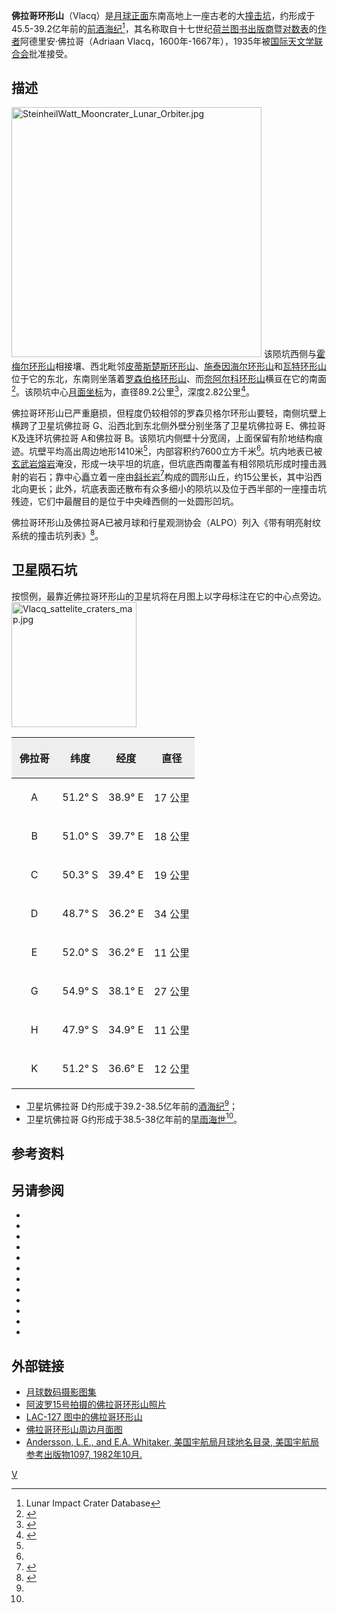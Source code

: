 {{lunar crater data|
 image=Vlacq LO iv 070 h3.jpg|
 caption=[[月球轨道器4号|月球轨道器4号]]拍摄的图像|
 latitude=53.39|
 N_or_S=S|
 longitude=38.69|
 E_or_W=E|
 diameter=89.2公里|
 depth=2.82公里|
 colong=323|
 eponym=阿德里安·佛拉哥}}
'''佛拉哥环形山'''（Vlacq）是[[月球正面|月球正面]]东南高地上一座古老的大[[撞击坑|撞击坑]]，约形成于45.5-39.2亿年前的[[前酒海纪|前酒海纪]]<ref name=LICD>Lunar Impact Crater Database</ref>，其名称取自十七世纪[[荷兰|荷兰]][[图书|图书]][[出版商|出版商]]暨[[对数表|对数表]]的[[作者|作者]]阿德里安·佛拉哥（Adriaan Vlacq，1600年-1667年），1935年被[[国际天文学联合会|国际天文学联合会]]批准接受。

==描述==
[[Image:SteinheilWatt_Mooncrater_Lunar_Orbiter.jpg|400px]]
该陨坑西侧与[[霍梅尔环形山|霍梅尔环形山]]相接壤、西北毗邻[[皮蒂斯楚斯环形山|皮蒂斯楚斯环形山]]、[[施泰因海尔环形山|施泰因海尔环形山]]和[[瓦特环形山|瓦特环形山]]位于它的东北，东南则坐落着[[罗森伯格环形山|罗森伯格环形山]]、而[[奈阿尔科环形山|奈阿尔科环形山]]横亘在它的南面<ref>{{Cite web |url=http://planetarynames.wr.usgs.gov/images/Lunar/lac_127_wac.pdf |title=Crater Vlacq on LAC-127 map. |accessdate=2016-10-13 |archive-date=2016-12-13 |archive-url=https://web.archive.org/web/20161213044549/https://planetarynames.wr.usgs.gov/images/Lunar/lac_127_wac.pdf |dead-url=no }}</ref>。该陨坑中心[[月面坐标|月面坐标]]为{{Coord|53.39|S|38.69|E|globe:Moon|nogoogle=1|noosm=1}}，直径89.2公里<ref name="IAU">{{Cite web |url=http://planetarynames.wr.usgs.gov/Feature/6420 |title=Directory of the International Astronomical Union |accessdate=2016-10-13 |archive-date=2018-11-11 |archive-url=https://web.archive.org/web/20181111043626/https://planetarynames.wr.usgs.gov/Feature/6420 |dead-url=no }}</ref>，深度2.82公里<ref>{{Cite web |url=http://fisherka.csolutionshosting.net/astronote/plan/craterdepth/html/CraterDepthFeatureNameWestfall.html |title=John E. Westfall's Atlas of the Lunar Terminator, Cambridge Univ. Press (2000) |accessdate=2016-10-13 |archive-date=2014-12-18 |archive-url=https://archive.today/20141218234310/http://fisherka.csolutionshosting.net/astronote/plan/craterdepth/html/CraterDepthFeatureNameWestfall.html |dead-url=no }}</ref>。

佛拉哥环形山已严重磨损，但程度仍较相邻的罗森贝格尔环形山要轻，南侧坑壁上横跨了卫星坑佛拉哥 G、沿西北到东北侧外壁分别坐落了卫星坑佛拉哥 E、佛拉哥 K及连环坑佛拉哥 A和佛拉哥 B。该陨坑内侧壁十分宽阔，上面保留有阶地结构痕迹。坑壁平均高出周边地形1410米<ref name="LICD"/>，内部容积约7600立方千米<ref name="LICD"/>。坑内地表已被[[玄武岩|玄武岩]][[熔岩|熔岩]]淹没，形成一块平坦的坑底，但坑底西南覆盖有相邻陨坑形成时撞击溅射的岩石；靠中心矗立着一座由[[斜长岩|斜长岩]]<ref>{{Cite web |url=http://the-moon.wikispaces.com/Vlacq |title=Description Crater online The Moon-Wiki |accessdate=2016-10-13 |archive-date=2018-05-30 |archive-url=https://web.archive.org/web/20180530175753/http://the-moon.wikispaces.com/Vlacq |dead-url=no }}</ref>构成的圆形山丘，约15公里长，其中沿西北向更长；此外，坑底表面还散布有众多细小的陨坑以及位于西半部的一座撞击坑残迹，它们中最醒目的是位于中央峰西侧的一处圆形凹坑。

佛拉哥环形山及佛拉哥A已被月球和行星观测协会（ALPO）列入《带有明亮射纹系统的撞击坑列表》<ref>{{Cite web |url=http://www.zone-vx.com/alpo-rays-table.pdf |title=List of craters with bright rays system of lunar and planetary astronomy Association(ALPO) |accessdate=2016-10-13 |archive-date=2016-03-04 |archive-url=https://web.archive.org/web/20160304213831/http://www.zone-vx.com/alpo-rays-table.pdf |dead-url=yes }}</ref>。

==卫星陨石坑==
按惯例，最靠近佛拉哥环形山的卫星坑将在月图上以字母标注在它的中心点旁边。
[[Image:Vlacq_sattelite_craters_map.jpg|200px]]

{| class="wikitable"
!width="25%" style="background:#eeeeee;" |佛拉哥 
!width="25%" style="background:#eeeeee;" |纬度
!width="25%" style="background:#eeeeee;" |经度
!width="25%" style="background:#eeeeee;" |直径
|-
|align="center"|A
|align="center"|51.2° S
|align="center"|38.9° E
|align="center"|17 公里
|-
|align="center"|B
|align="center"|51.0° S
|align="center"|39.7° E
|align="center"|18 公里
|-
|align="center"|C
|align="center"|50.3° S
|align="center"|39.4° E
|align="center"|19 公里
|-
|align="center"|D
|align="center"|48.7° S
|align="center"|36.2° E
|align="center"|34 公里
|-
|align="center"|E
|align="center"|52.0° S
|align="center"|36.2° E
|align="center"|11 公里
|-
|align="center"|G
|align="center"|54.9° S
|align="center"|38.1° E
|align="center"|27 公里
|-
|align="center"|H
|align="center"|47.9° S
|align="center"|34.9° E
|align="center"|11 公里
|-
|align="center"|K
|align="center"|51.2° S
|align="center"|36.6° E
|align="center"|12 公里 
|}{{clear}}
* 卫星坑佛拉哥 D约形成于39.2-38.5亿年前的[[酒海纪|酒海纪]]<ref name="LICD"/>；
* 卫星坑佛拉哥 G约形成于38.5-38亿年前的[[早雨海世|早雨海世]]<ref name="LICD"/>。

==参考资料==
{{Reflist}}

==另请参阅==
{{refbegin}}
* {{cite book
  | last1 = Andersson
  | first1 = L. E.
  | last2 = Whitaker
  | first2 = E. A.
  | authorlink2 = Ewen Whitaker
  | date = 1982
  | title = [[NASA|NASA]] Catalogue of Lunar Nomenclature
  | publisher = NASA RP-1097
  | ref = harv
  }}
* {{cite web
  | last = Blue
  | first = Jennifer
  | date = July 25, 2007
  | title = Gazetteer of Planetary Nomenclature
  | publisher = [[United_States_Geological_Survey|USGS]]
  | url = http://planetarynames.wr.usgs.gov/
  | accessdate = 2007-08-05
  | ref = harv
  | archive-date = 2012-04-08
  | archive-url = https://www.webcitation.org/66mXDr4G9?url=http://planetarynames.wr.usgs.gov/
  | dead-url = no
  }}
* {{cite book
  | last1 = Bussey
  | first1 = B.
  | authorlink1 = Ben Bussey
  | last2 = Spudis
  | first2 = P.
  | authorlink2 = Paul Spudis
  | date = 2004
  | title = The Clementine Atlas of the Moon
  | publisher = Cambridge University Press
  | location = New York
  | isbn = 978-0-521-81528-4
  | ref = harv
  }}
* {{cite book
  | last1 = Cocks
  | first1 = Elijah E.
  | last2 = Cocks
  | first2 = Josiah C.
  | date = 1995
  | title = Who's Who on the Moon: A Biographical Dictionary of Lunar Nomenclature
  | url = https://archive.org/details/isbn_9780936389271
  | publisher = Tudor Publishers
  | isbn = 978-0-936389-27-1
  | ref = harv
  }}
* {{cite web
  | last = McDowell
  | first = Jonathan
  | date = July 15, 2007
  | url = http://host.planet4589.org/astro/lunar/
  | title = Lunar Nomenclature
  | publisher = Jonathan's Space Report
  | accessdate = 2007-10-24
  | ref = harv
  | archive-date = 2012-05-26
  | archive-url = https://www.webcitation.org/67wcYNfK3?url=http://host.planet4589.org/astro/lunar/
  | dead-url = no
  }}
* {{cite journal| last1 = Menzel| first1 = D. H.| last2 = Minnaert| first2 = M.| last3 = Levin| first3 = B.| last4 = Dollfus| first4 = A.| last5 = Bell| first5 = B.| title = Report on Lunar Nomenclature by the Working Group of Commission 17 of the IAU| doi = 10.1007/BF00171763| journal = Space Science Reviews| volume = 12| issue = 2| pages = 136–186| date = 1971| bibcode = 1971SSRv...12..136M| ref = harv}}
* {{cite book
  | first = Patrick
  | last = Moore
  | authorlink = Patrick Moore
  | date = 2001
  | title = On the Moon
  | url = https://archive.org/details/patrickmooreonmo00patr
  | publisher = Sterling Publishing Co.
  | isbn = 978-0-304-35469-6
  | ref = harv
  }}
* {{cite book
  | first = Fred W.
  | last = Price
  | date = 1988
  | title = The Moon Observer's Handbook
  | publisher = Cambridge University Press
  | isbn = 978-0-521-33500-3
  | ref = harv
  }}
* {{cite book
  | last = Rükl
  | first = Antonín
  | authorlink = Antonín Rükl
  | date = 1990
  | title = Atlas of the Moon
  | publisher = Kalmbach Books
  | isbn = 978-0-913135-17-4
  | ref = harv
  }}
* {{cite book
  | last = Webb
  | first = Rev. T. W.
  | authorlink = Thomas William Webb
  | date = 1962
  | title = Celestial Objects for Common Telescopes
  | url = https://archive.org/details/celestialobjects00webb
  | edition = 6th revised
  | publisher = Dover
  | isbn = 978-0-486-20917-3
  | ref = harv
  }}
* {{cite book
  | first = Ewen A.
  | last = Whitaker
  | authorlink = Ewen Whitaker
  | date = 1999
  | title = Mapping and Naming the Moon
  | publisher = Cambridge University Press
  | isbn = 978-0-521-62248-6
  | ref = harv
  }}
* {{cite book
  | first = Peter T.
  | last = Wlasuk
  | date = 2000
  | title = Observing the Moon
  | publisher = Springer
  | isbn = 978-1-85233-193-1
  | ref = harv
 }}
{{refend}}

==外部链接==
* [http://www.lpi.usra.edu/resources/lunar_orbiter/bin/srch_nam.shtml?Vlacq%7C0 月球数码摄影图集] {{Wayback|url=http://www.lpi.usra.edu/resources/lunar_orbiter/bin/srch_nam.shtml?Vlacq%7C0 |date=20201127014750 }}
* [http://www.lpi.usra.edu/resources/apollo/search/feature/?feature=Vlacq 阿波罗15号拍摄的佛拉哥环形山照片] {{Wayback|url=http://www.lpi.usra.edu/resources/apollo/search/feature/?feature=Vlacq |date=20201127014047 }}
* [http://www.lpi.usra.edu/resources/mapcatalog/LAC/lac127/ LAC-127 图中的佛拉哥环形山]{{Wayback|url=http://www.lpi.usra.edu/resources/mapcatalog/LAC/lac127/ |date=20160304072842 }}
* [http://www.lpi.usra.edu/resources/mapcatalog/usgs/I702/ 佛拉哥环形山周边月面图]{{Wayback|url=http://www.lpi.usra.edu/resources/mapcatalog/usgs/I702/ |date=20160304065618 }}
* [http://planet4589.org/astro/lunar/RP-1097.pdf Andersson, L.E., and E.A. Whitaker, 美国宇航局月球地名目录, 美国宇航局参考出版物1097, 1982年10月.]{{Wayback|url=http://planet4589.org/astro/lunar/RP-1097.pdf |date=20141006125838 }}

[[Category:月球环形山|V]]
{{月球環形山 (T-Z)}}